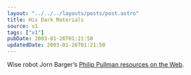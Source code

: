 ```yaml
---
layout: "../../../layouts/posts/post.astro"
title: His Dark Materials
source: v1
tags: ["v1"]
pubDate: 2003-01-26T01:21:50
updatedDate: 2003-01-26T01:21:50
---
```


Wise robot Jorn Barger&#8217;s [Philip Pullman resources on the Web][1].

[1]: http://www.robotwisdom.com/jorn/pullman.html "Philip Pullman resources on the Web from Robot Wisdom"
